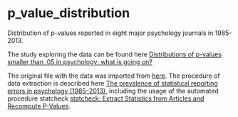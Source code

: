 # p_value_distribution

Distribution of p-values reported in eight major psychology journals in 1985-2013.

The study exploring the data can be found here [Distributions of p-values smaller than .05 in psychology: what is going on?](https://www.ncbi.nlm.nih.gov/pmc/articles/PMC4830257/)

The original file with the data was imported from [here](https://osf.io/gdr4q). The procedure of data extraction is described here [The prevalence of statistical reporting errors in psychology (1985--2013)](https://www.ncbi.nlm.nih.gov/pmc/articles/PMC5101263/), including the usage of the automated procedure statcheck [statcheck: Extract Statistics from Articles and Recompute P-Values](https://CRAN.R-project.org/package=statcheck).
